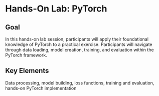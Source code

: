 # Hands-On Lab: PyTorch

## Goal {.unnumbered}
In this hands-on lab session, participants will apply their foundational knowledge of PyTorch to a practical exercise. Participants will navigate through data loading, model creation, training, and evaluation within the PyTorch framework.

## Key Elements {.unnumbered}
Data processing, model building, loss functions, training and evaluation, hands-on PyTorch implementation

